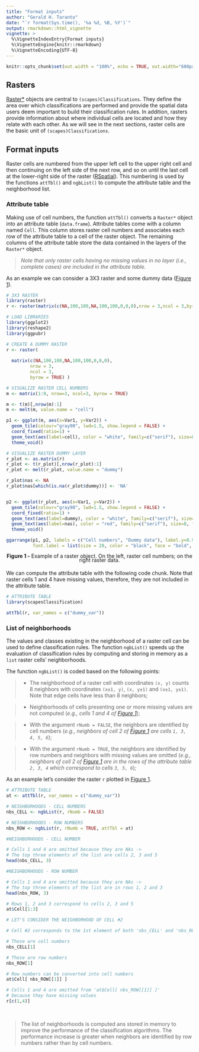 ```yaml
---
title: "Format inputs"
author: "Gerald H. Taranto"
date: "`r format(Sys.time(), '%a %d, %B, %Y')`"
output: rmarkdown::html_vignette
vignette: >
  %\VignetteIndexEntry{Format inputs}
  %\VignetteEngine{knitr::rmarkdown}
  %\VignetteEncoding{UTF-8}
---
```


```r
knitr::opts_chunk$set(out.width = "100%", echo = TRUE, out.width="600px", fig.align='center', message=FALSE, warning=FALSE)
```


## Rasters 
[Raster*](https://rspatial.org/raster/spatial/4-rasterdata.html) objects are central to `(scapes)Classifications`. They define the area over which classifications are performed and provide the spatial data users deem important to build their classification rules. In addition, rasters provide information about where individual cells are located and how they relate with each other. As we will see in the next sections, raster cells are the basic unit of `(scapes)Classifications`. 

## Format inputs
Raster cells are numbered from the upper left cell to the upper right cell and then continuing on the left side of the next row, and so on until the last cell at the lower-right side of the raster ([RSpatial](https://rspatial.org/raster/pkg/8-cell_level_functions.html?highlight=cell%20number)). This numbering is used by the functions `attTbl()` and `ngbList()` to compute the attribute table and the neighborhood list.

### Attribute table
Making use of cell numbers, the function `attTbl()` converts a `Raster*` object into an attribute table (`data.frame`). Attribute tables come with a column named `Cell`. This column stores raster cell numbers and associates each row of the attribute table to a cell of the raster object. The remaining columns of the attribute table store the data contained in the layers of the `Raster*` object. 

> _Note that only raster cells having no missing values in no layer (i.e., complete cases) are included in the attribute table._

As an example we can consider a 3X3 raster and some dummy data ([Figure 1](#figure1)). 
```r
# 3X3 RASTER
library(raster)
r <- raster(matrix(c(NA,100,100,NA,100,100,0,0,0),nrow = 3,ncol = 3,byrow = TRUE))
```

<a id="figure1"></a>
```r
# LOAD LIBRARIES
library(ggplot2)
library(reshape2)
library(ggpubr)

# CREATE A DUMMY RASTER
r <- raster(
  
  matrix(c(NA,100,100,NA,100,100,0,0,0),
         nrow = 3,
         ncol = 3,
         byrow = TRUE) )

# VISUALIZE RASTER CELL NUMBERS
m <- matrix(1:9, nrow=3, ncol=3, byrow = TRUE)

m <- t(m)[,nrow(m):1]
m <- melt(m, value.name = "cell")

p1 <- ggplot(m, aes(x=Var1, y=Var2)) +
  geom_tile(colour="gray90", lwd=1.5, show.legend = FALSE) +
  coord_fixed(ratio=1) + 
  geom_text(aes(label=cell), color = "white", family=c("serif"), size=8) + 
  theme_void()

# VISUALIZE RASTER DUMMY LAYER
r_plot <- as.matrix(r)
r_plot <- t(r_plot)[,nrow(r_plot):1]
r_plot <- melt(r_plot, value.name = "dummy")

r_plot$nas <- NA
r_plot$nas[which(is.na(r_plot$dummy))] <- 'NA'


p2 <- ggplot(r_plot, aes(x=Var1, y=Var2)) +
  geom_tile(colour="gray90", lwd=1.5, show.legend = FALSE) +
  coord_fixed(ratio=1) + 
  geom_text(aes(label=dummy), color = "white", family=c("serif"), size=8, na.rm=TRUE) + 
  geom_text(aes(label=nas), color = "red", family=c("serif"), size=8, fontface='bold', na.rm=TRUE) +
  theme_void()

ggarrange(p1, p2, labels = c("Cell numbers", "Dummy data"), label.y=0.96, label.x=-0.19, 
          font.label = list(size = 20, color = "black", face = "bold", family = "serif"))
```
<div style="line-height: 0.8em; margin-bottom: 1.5em; text-align: center;"><span class="legend">**Figure 1 -** Example of a raster object. On the left, raster cell numbers; on the right raster data.</span></div>

We can compute the attribute table with the following code chunk. Note that raster cells 1 and 4 have missing values, therefore, they are not included in the attribute table.
```r
# ATTRIBUTE TABLE
library(scapesClassification)

attTbl(r, var_names = c("dummy_var"))
```


### List of neighborhoods 
The values and classes existing in the neighborhood of a raster cell can be used to define classification rules. The function `ngbList()` speeds up the evaluation of classification rules by computing and storing in memory as a `list` raster cells' neighborhoods.  

The function `ngbList()` is coded based on the following points:

> * The neighborhood of a raster cell with coordinates `(x, y)` counts 8 neighbors with coordinates `(x±1, y)`,  `(x, y±1)` and `(x±1, y±1)`. Note that edge cells have less than 8 neighbors; 


> * Neighborhoods of cells presenting one or more missing values are not computed (_e.g., cells 1 and 4 of [Figure 1](#figure1)_); 

 
> * With the argument `rNumb = FALSE`,  the neighbors are identified by cell numbers (_e.g., neighbors of cell 2 of [Figure 1](#figure1) are cells `1, 3, 4, 5, 6`_);

 
> * With the argument `rNumb = TRUE`,  the neighbors are identified by row numbers and neighbors with missing values are omitted (_e.g., neighbors of cell 2 of [Figure 1](#figure1) are in the rows of the attribute table `2, 3, 4` which correspond to cells  `3, 5, 6`_);


As an example let's consider the raster `r` plotted in [Figure 1](#figure1). 
```r
# ATTRIBUTE TABLE
at <- attTbl(r, var_names = c("dummy_var"))

# NEIGHBORHOODS - CELL NUMBERS
nbs_CELL <- ngbList(r, rNumb = FALSE)

# NEIGHBORHOODS - ROW NUMBERS
nbs_ROW <- ngbList(r, rNumb = TRUE, attTbl = at)
```

```r
#NEIGHBORHOODS - CELL NUMBER

# Cells 1 and 4 are omitted because they are NAs -> 
# The top three elements of the list are cells 2, 3 and 5
head(nbs_CELL, 3)
```

```r
#NEIGHBORHOODS - ROW NUMBER

# Cells 1 and 4 are omitted because they are NAs -> 
# The top three elements of the list are in rows 1, 2 and 3
head(nbs_ROW, 3)

# Rows 1, 2 and 3 correspond to cells 2, 3 and 5
at$Cell[1:3]
```

```r
# LET'S CONSIDER THE NEIGHBORHOOD OF CELL #2

# Cell #2 corresponds to the 1st element of both 'nbs_CELL' and 'nbs_ROW'

# These are cell numbers
nbs_CELL[1]

# These are row numbers
nbs_ROW[1]

# Row numbers can be converted into cell numbers
at$Cell[ nbs_ROW[[1]] ]

# Cells 1 and 4 are omitted from 'at$Cell[ nbs_ROW[[1]] ]' 
# because they have missing values
r[c(1,4)]
```

<br />

> The list of neighborhoods is computed ans stored in memory to improve the performance of the classification algorithms. The performance increase is greater when neighbors are identified by row numbers rather than by cell numbers.
